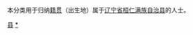 {{Catnav|頁面分類|各種主題的頁面分類|依中国各省来作的分类|各地中国人|辽宁人|本溪人}}
{{Catnav|頁面分類|人物|各國人物|中国人|各地中国人|辽宁人|本溪人}}

本分类用于归纳[[籍贯|籍贯]]（出生地）属于[[辽宁省|辽宁省]][[桓仁满族自治县|桓仁满族自治县]]的人士。

[[Category:本溪人|县]]
[[Category:桓仁满族自治县|*]]